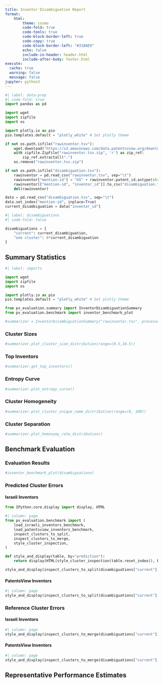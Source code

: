 ```yaml
---
title: Inventor Disambiguation Report
format:
    html:
        theme: cosmo
        code-fold: true
        code-tools: true
        code-block-border-left: true
        code-copy: true
        code-block-border-left: "#31BAE9"
        echo: false
        include-in-header: header.html
        include-after-body: footer.html
execute:
  cache: true
  warning: false
  message: false
jupyter: python3
---
```


<!--
## Data Preparation

First, we prepare the disambiguation result data to evaluate. We consider the current PatentsView disambiguation, obtained from the `rawinventor.tsv` data file, as well as one trivial disambiguation where all inventor mentions are clustered together.

The code below reads the disambiguation result from `rawinventor.tsv`. A disambiguation result is defined as a pandas Series with an index representing mention IDs and values representing cluster assignement.

Mention IDs are standardized to be of the form `<OFFICE><PATENT_NUMBER>-<INVENTOR_SEQUENCE>`, where OFFICE is the patent issuer office abbreviation (e.g. "US" or "EPO"), PATENT_NUMBER is the standard patent number form, and INVENTOR_SEQUENCE is the inventor's position on the given patent, starting from 0. For example, the mention ID
> US5811073-0
represents the first listed inventor on US patent number 5811073.
-->
```python
#| label: data-prep
#| code-fold: true
import pandas as pd

import wget
import zipfile
import os

import plotly.io as pio
pio.templates.default = "plotly_white" # Set plotly theme

if not os.path.isfile("rawinventor.tsv"):
    wget.download("https://s3.amazonaws.com/data.patentsview.org/download/rawinventor.tsv.zip")
    with zipfile.ZipFile("rawinventor.tsv.zip", 'r') as zip_ref:
        zip_ref.extractall(".")
    os.remove("rawinventor.tsv.zip")

if not os.path.isfile("disambiguation.tsv"):
    rawinventor = pd.read_csv("rawinventor.tsv", sep="\t")
    rawinventor["mention-id"] = "US" + rawinventor.patent_id.astype(str) + "-" + rawinventor.sequence.astype(str)
    rawinventor[["mention-id", "inventor_id"]].to_csv("disambiguation.tsv", sep="\t", index=False)
    del(rawinventor)

data = pd.read_csv("disambiguation.tsv", sep="\t")
data.set_index("mention-id", inplace=True)
current_disambiguation = data["inventor_id"]
```

<!--
Next, we define a dictionary describing the two disambiguations to compare, i.e. the "current" disambiguation and the "one cluster" trivial disambiguation.-->

```python
#| label: disambiguations
#| code-fold: false

disambiguations = {
    "current": current_disambiguation,
    "one cluster": 0*current_disambiguation
}
```

<!--
We can now generate the disambiguation report using `disambiguations` and `rawinventor.tsv` as the input.
-->

## Summary Statistics

```python
#| label: imports

import wget
import zipfile
import os

import plotly.io as pio
pio.templates.default = "plotly_white" # Set plotly theme

from pv_evaluation.summary import InventorDisambiguationSummary
from pv_evaluation.benchmark import inventor_benchmark_plot

#summarizer = InventorDisambiguationSummary("rawinventor.tsv", processed_data_dir=".", name="current disambiguation")
```

::: {.panel-tabset}

### Cluster Sizes

```python
#summarizer.plot_cluster_size_distribution(range=(0.5,10.5))
```

### Top Inventors

```python
#summarizer.get_top_inventors()
```

### Entropy Curve

```python
#summarizer.plot_entropy_curve()
```

### Cluster Homogeneity


```python
#summarizer.plot_cluster_unique_name_distribution(range=(0, 100))
```

### Cluster Separation

```python
#summarizer.plot_homonymy_rate_distribution()
```

:::

## Benchmark Evaluation

::: {.panel-tabset}

### Evaluation Results

```python
#inventor_benchmark_plot(disambiguations)
```

### Predicted Cluster Errors

::: {.panel-tabset}

#### Israeli Inventors

```python
from IPython.core.display import display, HTML

#| column: page
from pv_evaluation.benchmark import (
    load_israeli_inventors_benchmark,
    load_patentsview_inventors_benchmark,
    inspect_clusters_to_split,
    inspect_clusters_to_merge,
    style_cluster_inspection,
)

def style_and_display(table, by="prediction"):
    return display(HTML(style_cluster_inspection(table.reset_index(), by=by).hide_index().to_html()))

style_and_display(inspect_clusters_to_split(disambiguations["current"], load_israeli_inventors_benchmark()), by="prediction")
```


#### PatentsView Inventors

```python
#| column: page
style_and_display(inspect_clusters_to_split(disambiguations["current"], load_patentsview_inventors_benchmark()), by="prediction")
```

:::

### Reference Cluster Errors

::: {.panel-tabset}

#### Israeli Inventors

```python
#| column: page
style_and_display(inspect_clusters_to_merge(disambiguations["current"], load_israeli_inventors_benchmark()), by="reference")
```


#### PatentsView Inventors

```python
#| column: page
style_and_display(inspect_clusters_to_merge(disambiguations["current"], load_patentsview_inventors_benchmark()), by="reference")
``` 

:::

:::

## Representative Performance Estimates



